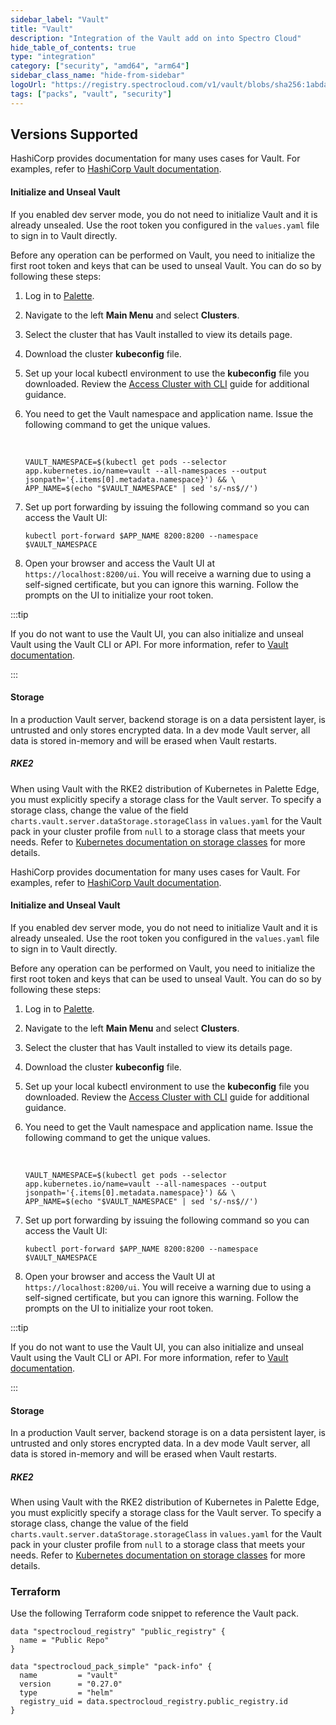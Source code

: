 ```yaml
---
sidebar_label: "Vault"
title: "Vault"
description: "Integration of the Vault add on into Spectro Cloud"
hide_table_of_contents: true
type: "integration"
category: ["security", "amd64", "arm64"]
sidebar_class_name: "hide-from-sidebar"
logoUrl: "https://registry.spectrocloud.com/v1/vault/blobs/sha256:1abda0173be1fd4ddfeccd2ff15089edd38a25e433ad7bb562a770d92992c7af?type=image.webp"
tags: ["packs", "vault", "security"]
---
```


<RedirectPackPage packName="vault" />

## Versions Supported

<Tabs queryString="parent">
<TabItem label="0.27.x" value="0.27.x">

HashiCorp provides documentation for many uses cases for Vault. For examples, refer to
[HashiCorp Vault documentation](https://developer.hashicorp.com/vault/docs/use-cases).

#### Initialize and Unseal Vault

If you enabled dev server mode, you do not need to initialize Vault and it is already unsealed. Use the root token you
configured in the `values.yaml` file to sign in to Vault directly.

Before any operation can be performed on Vault, you need to initialize the first root token and keys that can be used to
unseal Vault. You can do so by following these steps:

1. Log in to [Palette](https://console.spectrocloud.com).

2. Navigate to the left **Main Menu** and select **Clusters**.

3. Select the cluster that has Vault installed to view its details page.

4. Download the cluster **kubeconfig** file.

5. Set up your local kubectl environment to use the **kubeconfig** file you downloaded. Review the
   [Access Cluster with CLI](../clusters/cluster-management/palette-webctl.md) guide for additional guidance.

6. You need to get the Vault namespace and application name. Issue the following command to get the unique values.

   <br />

   ```shell
   VAULT_NAMESPACE=$(kubectl get pods --selector app.kubernetes.io/name=vault --all-namespaces --output jsonpath='{.items[0].metadata.namespace}') && \
   APP_NAME=$(echo "$VAULT_NAMESPACE" | sed 's/-ns$//')
   ```

7. Set up port forwarding by issuing the following command so you can access the Vault UI:

   ```
   kubectl port-forward $APP_NAME 8200:8200 --namespace $VAULT_NAMESPACE
   ```

8. Open your browser and access the Vault UI at `https://localhost:8200/ui`. You will receive a warning due to using a
   self-signed certificate, but you can ignore this warning. Follow the prompts on the UI to initialize your root token.

:::tip

If you do not want to use the Vault UI, you can also initialize and unseal Vault using the Vault CLI or API. For more
information, refer to
[Vault documentation](https://developer.hashicorp.com/vault/docs/platform/k8s/helm/run#initialize-and-unseal-vault).

:::

#### Storage

In a production Vault server, backend storage is on a data persistent layer, is untrusted and only stores encrypted
data. In a dev mode Vault server, all data is stored in-memory and will be erased when Vault restarts.

##### RKE2

When using Vault with the RKE2 distribution of Kubernetes in Palette Edge, you must explicitly specify a storage class
for the Vault server. To specify a storage class, change the value of the field
`charts.vault.server.dataStorage.storageClass` in `values.yaml` for the Vault pack in your cluster profile from `null`
to a storage class that meets your needs. Refer to
[Kubernetes documentation on storage classes](https://kubernetes.io/docs/concepts/storage/storage-classes/) for more
details.

</TabItem>

<TabItem label="0.22.x" value="0.22.x">

HashiCorp provides documentation for many uses cases for Vault. For examples, refer to
[HashiCorp Vault documentation](https://developer.hashicorp.com/vault/docs/use-cases).

#### Initialize and Unseal Vault

If you enabled dev server mode, you do not need to initialize Vault and it is already unsealed. Use the root token you
configured in the `values.yaml` file to sign in to Vault directly.

Before any operation can be performed on Vault, you need to initialize the first root token and keys that can be used to
unseal Vault. You can do so by following these steps:

1. Log in to [Palette](https://console.spectrocloud.com).

2. Navigate to the left **Main Menu** and select **Clusters**.

3. Select the cluster that has Vault installed to view its details page.

4. Download the cluster **kubeconfig** file.

5. Set up your local kubectl environment to use the **kubeconfig** file you downloaded. Review the
   [Access Cluster with CLI](../clusters/cluster-management/palette-webctl.md) guide for additional guidance.

6. You need to get the Vault namespace and application name. Issue the following command to get the unique values.

   <br />

   ```shell
   VAULT_NAMESPACE=$(kubectl get pods --selector app.kubernetes.io/name=vault --all-namespaces --output jsonpath='{.items[0].metadata.namespace}') && \
   APP_NAME=$(echo "$VAULT_NAMESPACE" | sed 's/-ns$//')
   ```

7. Set up port forwarding by issuing the following command so you can access the Vault UI:

   ```
   kubectl port-forward $APP_NAME 8200:8200 --namespace $VAULT_NAMESPACE
   ```

8. Open your browser and access the Vault UI at `https://localhost:8200/ui`. You will receive a warning due to using a
   self-signed certificate, but you can ignore this warning. Follow the prompts on the UI to initialize your root token.

:::tip

If you do not want to use the Vault UI, you can also initialize and unseal Vault using the Vault CLI or API. For more
information, refer to
[Vault documentation](https://developer.hashicorp.com/vault/docs/platform/k8s/helm/run#initialize-and-unseal-vault).

:::

#### Storage

In a production Vault server, backend storage is on a data persistent layer, is untrusted and only stores encrypted
data. In a dev mode Vault server, all data is stored in-memory and will be erased when Vault restarts.

##### RKE2

When using Vault with the RKE2 distribution of Kubernetes in Palette Edge, you must explicitly specify a storage class
for the Vault server. To specify a storage class, change the value of the field
`charts.vault.server.dataStorage.storageClass` in `values.yaml` for the Vault pack in your cluster profile from `null`
to a storage class that meets your needs. Refer to
[Kubernetes documentation on storage classes](https://kubernetes.io/docs/concepts/storage/storage-classes/) for more
details.

</TabItem>

</Tabs>

### Terraform

Use the following Terraform code snippet to reference the Vault pack.

```hcl
data "spectrocloud_registry" "public_registry" {
  name = "Public Repo"
}

data "spectrocloud_pack_simple" "pack-info" {
  name         = "vault"
  version      = "0.27.0"
  type         = "helm"
  registry_uid = data.spectrocloud_registry.public_registry.id
}
```
